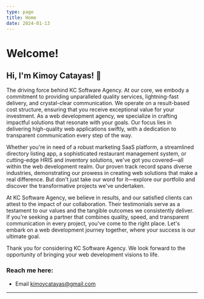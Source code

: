 ```yaml
---
type: page
title: Home
date: 2024-01-13
---
```


# Welcome!

## Hi, I'm Kimoy Catayas! 👋

The driving force behind KC Software Agency. At our core, we embody a commitment to providing unparalleled quality services, lightning-fast delivery, and crystal-clear communication. We operate on a result-based cost structure, ensuring that you receive exceptional value for your investment. As a web development agency, we specialize in crafting impactful solutions that resonate with your goals. Our focus lies in delivering high-quality web applications swiftly, with a dedication to transparent communication every step of the way.

Whether you're in need of a robust marketing SaaS platform, a streamlined directory listing app, a sophisticated restaurant management system, or cutting-edge HRIS and inventory solutions, we've got you covered—all within the web development realm. Our proven track record spans diverse industries, demonstrating our prowess in creating web solutions that make a real difference. But don't just take our word for it—explore our portfolio and discover the transformative projects we've undertaken.

At KC Software Agency, we believe in results, and our satisfied clients can attest to the impact of our collaboration. Their testimonials serve as a testament to our values and the tangible outcomes we consistently deliver. If you're seeking a partner that combines quality, speed, and transparent communication in every project, you've come to the right place. Let's embark on a web development journey together, where your success is our ultimate goal.

Thank you for considering KC Software Agency. We look forward to the opportunity of bringing your web development visions to life.

### Reach me here:

- Email kimoycatayas@gmail.com

---
